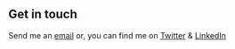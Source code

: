 ## Get in touch

Send me an <a href="mailto:james@vpabunance.com">email</a> or, you can find me on [Twitter](https://twitter.com/vpabundance) & [LinkedIn](https://www.linkedin.com/in/vpabundance/)
